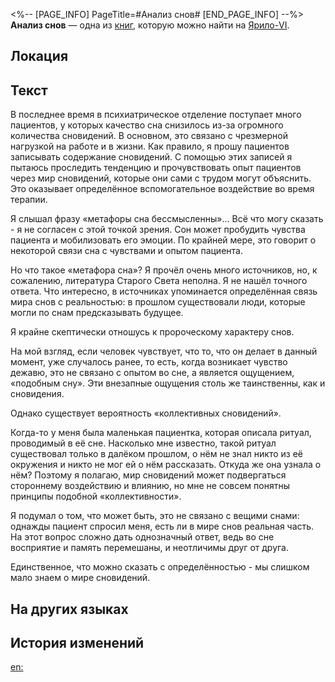 <%-- [PAGE_INFO]
PageTitle=#Анализ снов#
[END_PAGE_INFO] --%>
{{Дополнить}}
{{Книга Инфобокс
|id           = 031
|Название     = 
|Изображение  = Иконка Книга.png
|Мир          = Ярило-VI
|Томов        = 1
|Автор        = <!--нужно добавить-->
|Описание     = Рукописные заметки психиатра. Насколько правдоподобны сны?
|Том1         = {{tx}}
|Источник1    = {{tx|Отсутствует источник}}
|Персонажи    = 
|Фракции      = 
}}
'''Анализ снов''' — одна из [[Книги|книг]], которую можно найти на [[Ярило-VI]].

==Локация==
{{Отметка карты|<!--название карты-->|<!--id отметки-->}}

==Текст==
В последнее время в психиатрическое отделение поступает много пациентов, у которых качество сна снизилось из-за огромного количества сновидений. В основном, это связано с чрезмерной нагрузкой на работе и в жизни. Как правило, я прошу пациентов записывать содержание сновидений. С помощью этих записей я пытаюсь проследить тенденцию и прочувствовать опыт пациентов через мир сновидений, которые они сами с трудом могут объяснить. Это оказывает определённое вспомогательное воздействие во время терапии.

Я слышал фразу «метафоры сна бессмысленны»... Всё что могу сказать - я не согласен с этой точкой зрения. Сон может пробудить чувства пациента и мобилизовать его эмоции. По крайней мере, это говорит о некоторой связи сна с чувствами и опытом пациента.

Но что такое «метафора сна»? Я прочёл очень много источников, но, к сожалению, литература Старого Света неполна. Я не нашёл точного ответа. Что интересно, в источниках упоминается определённая связь мира снов с реальностью: в прошлом существовали люди, которые могли по снам предсказывать будущее.

Я крайне скептически отношусь к пророческому характеру снов.

На мой взгляд, если человек чувствует, что то, что он делает в данный момент, уже случалось ранее, то есть, когда возникает чувство дежавю, это не связано с опытом во сне, а является ощущением, «подобным сну». Эти внезапные ощущения столь же таинственны, как и сновидения.

Однако существует вероятность «коллективных сновидений».

Когда-то у меня была маленькая пациентка, которая описала ритуал, проводимый в её сне. Насколько мне известно, такой ритуал существовал только в далёком прошлом, о нём не знал никто из её окружения и никто не мог ей о нём рассказать. Откуда же она узнала о нём? Поэтому я полагаю, мир сновидений может подвергаться стороннему воздействию и влиянию, но мне не совсем понятны принципы подобной «коллективности».

Я подумал о том, что может быть, это не связано с вещими снами: однажды пациент спросил меня, есть ли в мире снов реальная часть. На этот вопрос сложно дать однозначный ответ, ведь во сне восприятие и память перемешаны, и неотличимы друг от друга.

Единственное, что можно сказать с определённостью - мы слишком мало знаем о мире сновидений.

==На других языках==
{{На других языках
|en   = Dreamland Analysis
|zhs  = 关于梦境分析
|zht  = 關於夢境分析
|ja   = 夢の世界に関する分析
|ko   = 꿈세계에 대한 분석
|es   = Sobre el análisis de los sueños
|fr   = Analyse du pays des rêves
|ru   = Анализ снов
|th   = การวิเคราะห์ความฝัน
|vi   = Phân Tích Giấc Mơ
|de   = Traumanalyse
|id   = Analisis Dreamland
|pt   = Análise da Terra dos Sonhos
}}

==История изменений==
{{История изменений|3.5}}

[[en:]]